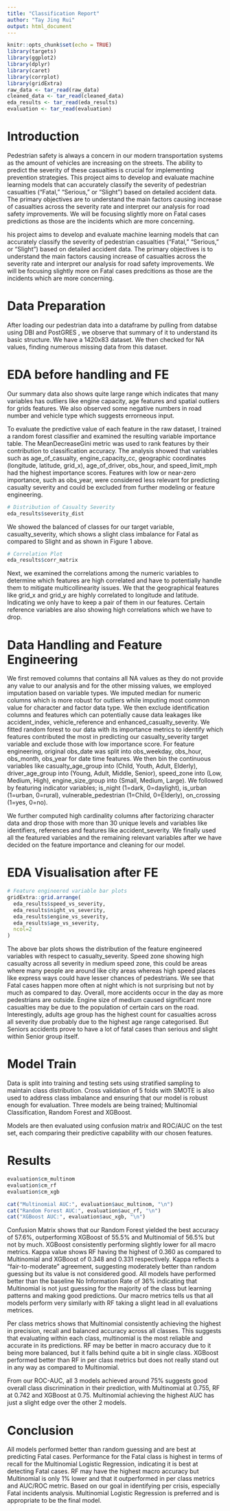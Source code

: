 ```yaml
---
title: "Classification Report"
author: "Tay Jing Rui"
output: html_document
---
```


```r
knitr::opts_chunk$set(echo = TRUE)
library(targets)
library(ggplot2)
library(dplyr)
library(caret)
library(corrplot)
library(gridExtra)
raw_data <- tar_read(raw_data)
cleaned_data <- tar_read(cleaned_data)
eda_results <- tar_read(eda_results)
evaluation <- tar_read(evaluation)
```
# Introduction
Pedestrian safety is always a concern in our modern transportation systems as the amount of vehicles are increasing on the streets. The ability to predict the severity of these casualties is crucial for implementing prevention strategies. This project aims to develop and evaluate machine learning models that can accurately classify the severity of pedestrian casualties (“Fatal,” “Serious,” or “Slight”) based on detailed accident data. The primary objectives are to understand the main factors causing increase of casualties across the severity rate and interpret our analysis for road safety improvements. We will be focusing slightly more on Fatal cases predictions as those are the incidents which are more concerning.  

his project aims to develop and evaluate machine learning models that can accurately classify the severity of pedestrian casualties (“Fatal,” “Serious,” or “Slight”) based on detailed accident data. The primary objectives is to understand the main factors causing increase of casualties across the severity rate and interpret our analysis for road safety improvements. We will be focusing slightly more on Fatal cases predcitions as those are the incidents which are more concerning. 

# Data Preparation
After loading our pedestrian data into a dataframe by pulling from databse using DBI and PostGRES , we observe that summary of it to understand its basic structure. We have a 1420x83 dataset. We then checked for NA values, finding numerous missing data from this dataset.  

# EDA before handling and FE

Our summary data also shows quite large range which indicates that many variables has outliers like engine capacity, age features and spatial outliers for grids features. We also observed some negative numbers in road number and vehicle type which suggests errorneous input. 

To evaluate the predictive value of each feature in the raw dataset, I trained a random forest classifier and examined the resulting variable importance table. The MeanDecreaseGini metric was used to rank features by their contribution to classification accuracy. The analysis showed that variables such as age_of_casualty, engine_capacity_cc, geographic coordinates (longitude, latitude, grid_x), age_of_driver, obs_hour, and speed_limit_mph had the highest importance scores. Features with low or near-zero importance, such as obs_year, were considered less relevant for predicting casualty severity and could be excluded from further modeling or feature engineering.

```r
# Distribution of Casualty Severity
eda_results$severity_dist
```
We showed the balanced of classes for our target variable, casualty_severity, which shows a slight class imbalance for Fatal as compared to Slight and as shown in Figure 1 above. 
```r
# Correlation Plot
eda_results$corr_matrix
```
Next, we examined the correlations among the numeric variables to determine which features are high correlated and have to potentially handle them to mitigate multicollinearity issues. We that the geographical features like grid_x and grid_y are highly correlated to longitude and latitude. Indicating we only have to keep a pair of them in our features. Certain reference variables are also showing high correlations which we have to drop.

# Data Handling and Feature Engineering
We first removed columns that contains all NA values as they do not provide any value to our analysis and for the other missing values, we employed imputation based on variable types. We imputed median for numeric columns which is more robust for outliers while imputing most common value for character and factor data type.
We then exclude identification columns and features which can potentially cause data leakages like accident_index, vehicle_reference and enhanced_casualty_severity. We fitted random forest to our data with its importance metrics to identify which features contributed the most in predicting our casualty_severity target variable and exclude those with low importance score.
For feature engineering, original obs_date was split into obs_weekday, obs_hour, obs_month, obs_year for date time features. We then bin the continuous variables like casualty_age_group into (Child, Youth, Adult, Elderly), driver_age_group into (Young, Adult, Middle, Senior), speed_zone into (Low, Medium, High), engine_size_group into (Small, Medium, Large). We followed by featuring indicator variables; is_night (1=dark, 0=daylight), is_urban (1=urban, 0=rural), vulnerable_pedestrian (1=Child, 0=Elderly), on_crossing (1=yes, 0=no). 

We further computed high cardinality columns after factorizing character data and drop those with more than 30 unique levels and variables like identifiers, references and features like accident_severity.
We finally used all the featured variables and the remaining relevant variables after we have decided on the feature importance and cleaning for our model. 

# EDA Visualisation after FE
```r
# Feature engineered variable bar plots
gridExtra::grid.arrange(
  eda_results$speed_vs_severity,
  eda_results$night_vs_severity,
  eda_results$engine_vs_severity,
  eda_results$age_vs_severity,
  ncol=2
)
```
The above bar plots shows the distribution of the feature engineered variables with respect to casualty_severity. Speed zone showing high casualty across all severity in medium speed zone, this could be areas where many people are around like city areas whereas high speed places like express ways could have lesser chances of pedestrians. We see that Fatal cases happen more often at night which is not surprising but not by much as compared to day. Overall, more accidents occur in the day as more pedestrians are outside. Engine size of medium caused significant more casualties may be due to the population of certain cars on the road. Interestingly, adults age group has the highest count for casualties across all severity due probably due to the highest age range categorised. But Seniors accidents prove to have a lot of fatal cases than serious and slight within Senior group itself.

# Model Train
Data is split into training and testing sets using stratified sampling to maintain class distribution. Cross validation of 5 folds with SMOTE is also used to address class imbalance and ensuring that our model is robust enough for evaluation. Three models are being trained; Multinomial Classification, Random Forest and XGBoost.

Models are then evaluated using confusion matrix and ROC/AUC on the test set, each comparing their predictive capability with our chosen features. 

# Results
```r
evaluation$cm_multinom
evaluation$cm_rf
evaluation$cm_xgb

cat("Multinomial AUC:", evaluation$auc_multinom, "\n")
cat("Random Forest AUC:", evaluation$auc_rf, "\n")
cat("XGBoost AUC:", evaluation$auc_xgb, "\n")
```

Confusion Matrix shows that our Random Forest yielded the best accuracy of 57.6%, outperforming XGBoost of 55.5% and Multinomial of 56.5% but not by much. XGBoost consistently performing slightly lower for all macro metrics. Kappa value shows RF having the highest of 0.360 as compared to Multinomial and XGBoost of 0.348 and 0.331 respectively. Kappa reflects a "fair-to-moderate" agreement, suggesting moderately better than random guessing but its value is not considered good.  All models have performed better than the baseline No Information Rate of 36% indicating that Multinomial is not just guessing for the majority of the class but learning patterns and making good predictions. Our macro metrics tells us that all models perform very similarly with RF taking a slight lead in all evaluations metrices. 

Per class metrics shows that Multinomial consistently achieving the highest in precision, recall and balanced accuracy across all classes. This suggests that evaluating within each class, multinomial is the most reliable and accurate in its predictions. RF may be better in macro accuracy due to it being more balanced, but it falls behind quite a bit in single class. XGBoost performed better than RF in per class metrics but does not really stand out in any way as compared to Multinomial. 

From our ROC-AUC, all 3 models achieved around 75% suggests good overall class discrimination in their prediction, with Multinomial at 0.755, RF at 0.742 and XGBoost at 0.75. Multinomial achieving the highest AUC has just a slight edge over the other 2 models. 

# Conclusion

All models performed better than random guessing and are best at predicting Fatal cases. Performance for the Fatal class is highest in terms of recall for the Multinomial Logistic Regression, indicating it is best at detecting Fatal cases. RF may have the highest macro accuracy but Multinomial is only 1% lower and that it outperformed in per class metrics and AUC/ROC metric. Based on our goal in identifying per crisis, especially Fatal incidents analysis. Multinomial Logistic Regression is preferred and is appropriate to be the final model. 
